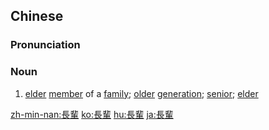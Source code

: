 {{also|长辈}}
==Chinese==
{{zh-forms|s=长辈}}

===Pronunciation===
{{zh-pron
|m=zhǎngbèi
|c=zoeng2 bui3
|mn=qz,tw,xm:tióng-pòe/twv,zz:tiáng-pòe
|cat=n
}}

===Noun===
{{zh-noun}}

# [[elder]] [[member]] of a [[family]]; [[older]] [[generation]]; [[senior]]; [[elder]]

[[zh-min-nan:長輩]]
[[ko:長輩]]
[[hu:長輩]]
[[ja:長輩]]